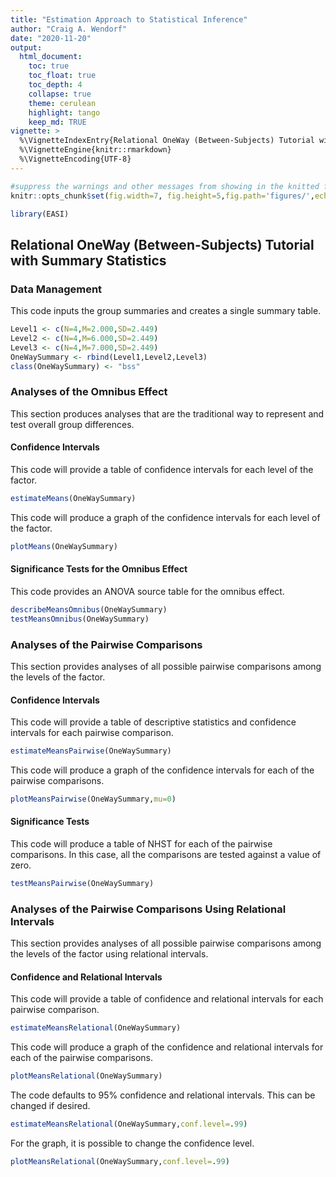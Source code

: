 ```yaml
---
title: "Estimation Approach to Statistical Inference"
author: "Craig A. Wendorf"
date: "2020-11-20"
output:
  html_document:
    toc: true
    toc_float: true
    toc_depth: 4
    collapse: true
    theme: cerulean
    highlight: tango
    keep_md: TRUE
vignette: >
  %\VignetteIndexEntry{Relational OneWay (Between-Subjects) Tutorial with Summary Statistics}
  %\VignetteEngine{knitr::rmarkdown}
  %\VignetteEncoding{UTF-8}
---
```


```r
#suppress the warnings and other messages from showing in the knitted file.
knitr::opts_chunk$set(fig.width=7, fig.height=5,fig.path='figures/',echo=TRUE,warning=FALSE,message=FALSE)
```

```r
library(EASI)
```

## Relational OneWay (Between-Subjects) Tutorial with Summary Statistics

### Data Management

This code inputs the group summaries and creates a single summary table.
```r
Level1 <- c(N=4,M=2.000,SD=2.449)
Level2 <- c(N=4,M=6.000,SD=2.449)
Level3 <- c(N=4,M=7.000,SD=2.449)
OneWaySummary <- rbind(Level1,Level2,Level3)
class(OneWaySummary) <- "bss"
```

### Analyses of the Omnibus Effect

This section produces analyses that are the traditional way to represent and test overall group differences.

#### Confidence Intervals

This code will provide a table of confidence intervals for each level of the factor.
```r
estimateMeans(OneWaySummary)
```

This code will produce a graph of the confidence intervals for each level of the factor.
```r
plotMeans(OneWaySummary)
```

#### Significance Tests for the Omnibus Effect

This code provides an ANOVA source table for the omnibus effect.
```r
describeMeansOmnibus(OneWaySummary)
testMeansOmnibus(OneWaySummary)
```

### Analyses of the Pairwise Comparisons

This section provides analyses of all possible pairwise comparisons among the levels of the factor.

#### Confidence Intervals

This code will provide a table of descriptive statistics and confidence intervals for each pairwise comparison.

```r
estimateMeansPairwise(OneWaySummary)
```

This code will produce a graph of the confidence intervals for each of the pairwise comparisons.
```r
plotMeansPairwise(OneWaySummary,mu=0)
```

#### Significance Tests

This code will produce a table of NHST for each of the pairwise comparisons. In this case, all the comparisons are tested against a value of zero.
```r
testMeansPairwise(OneWaySummary)
```

### Analyses of the Pairwise Comparisons Using Relational Intervals

This section provides analyses of all possible pairwise comparisons among the levels of the factor using relational intervals.

#### Confidence and Relational Intervals

This code will provide a table of confidence and relational intervals for each pairwise comparison.
```r
estimateMeansRelational(OneWaySummary)
```

This code will produce a graph of the confidence and relational intervals for each of the pairwise comparisons.
```r
plotMeansRelational(OneWaySummary)
```

The code defaults to 95% confidence and relational intervals. This can be changed if desired.
```r
estimateMeansRelational(OneWaySummary,conf.level=.99)
```

For the graph, it is possible to change the confidence level.
```r
plotMeansRelational(OneWaySummary,conf.level=.99)
```
